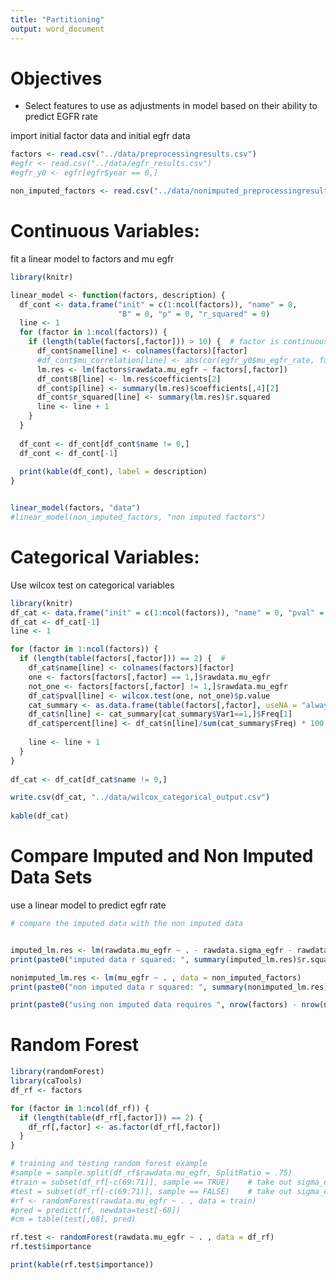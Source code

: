 ```yaml
---
title: "Partitioning"
output: word_document
---
```

# Objectives
* Select features to use as adjustments in model based on their ability to predict EGFR rate


import initial factor data and initial egfr data
```r
factors <- read.csv("../data/preprocessingresults.csv")
#egfr <- read.csv("../data/egfr_results.csv")
#egfr_y0 <- egfr[egfr$year == 0,]

non_imputed_factors <- read.csv("../data/nonimputed_preprocessingresults.csv")
```

# Continuous Variables: 
fit a linear model to factors and mu egfr
```r
library(knitr)

linear_model <- function(factors, description) {
  df_cont <- data.frame("init" = c(1:ncol(factors)), "name" = 0, 
                        "B" = 0, "p" = 0, "r_squared" = 0)
  line <- 1
  for (factor in 1:ncol(factors)) {
    if (length(table(factors[,factor])) > 10) {  # factor is continuous
      df_cont$name[line] <- colnames(factors)[factor]
      #df_cont$mu_correlation[line] <- abs(cor(egfr_y0$mu_egfr_rate, factors[,factor], use = "na.or.complete"))
      lm.res <- lm(factors$rawdata.mu_egfr ~ factors[,factor])
      df_cont$B[line] <- lm.res$coefficients[2]
      df_cont$p[line] <- summary(lm.res)$coefficients[,4][2] 
      df_cont$r_squared[line] <- summary(lm.res)$r.squared
      line <- line + 1
    }
  }
  
  df_cont <- df_cont[df_cont$name != 0,]
  df_cont <- df_cont[-1]
  
  print(kable(df_cont), label = description)
}


linear_model(factors, "data")
#linear_model(non_imputed_factors, "non imputed factors")

```


# Categorical Variables: 
Use wilcox test on categorical variables
```r
library(knitr)
df_cat <- data.frame("init" = c(1:ncol(factors)), "name" = 0, "pval" = 0, "n" = 0, "percent" = 0)
df_cat <- df_cat[-1]
line <- 1

for (factor in 1:ncol(factors)) {
  if (length(table(factors[,factor])) == 2) {  #
    df_cat$name[line] <- colnames(factors)[factor]  
    one <- factors[factors[,factor] == 1,]$rawdata.mu_egfr
    not_one <- factors[factors[,factor] != 1,]$rawdata.mu_egfr
    df_cat$pval[line] <- wilcox.test(one, not_one)$p.value
    cat_summary <- as.data.frame(table(factors[,factor], useNA = "always"))
    df_cat$n[line] <- cat_summary[cat_summary$Var1==1,]$Freq[1]
    df_cat$percent[line] <- df_cat$n[line]/sum(cat_summary$Freq) * 100
    
    line <- line + 1
  }
}
    
df_cat <- df_cat[df_cat$name != 0,]

write.csv(df_cat, "../data/wilcox_categorical_output.csv")
    
kable(df_cat)
```

# Compare Imputed and Non Imputed Data Sets
use a linear model to predict egfr rate
```r

# compare the imputed data with the non imputed data


imputed_lm.res <- lm(rawdata.mu_egfr ~ . - rawdata.sigma_egfr - rawdata.r_group - rawdata.v_group, data = factors)
print(paste0("imputed data r squared: ", summary(imputed_lm.res)$r.squared))

nonimputed_lm.res <- lm(mu_egfr ~ . , data = non_imputed_factors)
print(paste0("non imputed data r squared: ", summary(nonimputed_lm.res)$r.squared))

print(paste0("using non imputed data requires ", nrow(factors) - nrow(non_imputed_factors), " patients to be dropped due to missing values."))

```

# Random Forest
```r
library(randomForest)
library(caTools)
df_rf <- factors  

for (factor in 1:ncol(df_rf)) {
  if (length(table(df_rf[,factor])) == 2) {
    df_rf[,factor] <- as.factor(df_rf[,factor])
  }
}

# training and testing random forest example
#sample = sample.split(df_rf$rawdata.mu_egfr, SplitRatio = .75)
#train = subset(df_rf[-c(69:71)], sample == TRUE)    # take out sigma_egfr, r_group, v_group, patientID
#test = subset(df_rf[-c(69:71)], sample == FALSE)    # take out sigma_egfr, r_group, v_group, patientID
#rf <- randomForest(rawdata.mu_egfr ~ . , data = train)
#pred = predict(rf, newdata=test[-68])
#cm = table(test[,68], pred)

rf.test <- randomForest(rawdata.mu_egfr ~ . , data = df_rf)
rf.test$importance

print(kable(rf.test$importance))
```







